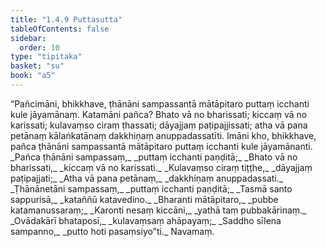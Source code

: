 ```yaml
---
title: "1.4.9 Puttasutta"
tableOfContents: false
sidebar:
  order: 10
type: "tipitaka"
basket: "su"
book: "a5"
---
```



<DynamicBreadcrumb />

<Division number="39" book="a5" bookNo="16" page="37">

<Paragraph number="204" book="a5">
“Pañcimāni, bhikkhave, ṭhānāni sampassantā mātāpitaro puttaṃ icchanti kule jāyamānaṃ. Katamāni pañca? Bhato vā no bharissati; kiccaṃ vā no karissati; kulavaṃso ciraṃ ṭhassati; dāyajjaṃ paṭipajjissati; atha vā pana petānaṃ kālaṅkatānaṃ dakkhiṇaṃ anuppadassatīti. Imāni kho, bhikkhave, pañca ṭhānāni sampassantā mātāpitaro puttaṃ icchanti kule jāyamānanti.
</Paragraph>

<Paragraph number="205" type="verses" book="a5">
_Pañca ṭhānāni sampassaṃ,_  
_puttaṃ icchanti paṇḍitā;_  
_Bhato vā no bharissati,_  
_kiccaṃ vā no karissati._  

</Paragraph>

<Paragraph number="206" type="verses" book="a5">
_Kulavaṃso ciraṃ tiṭṭhe,_  
_dāyajjaṃ paṭipajjati;_  
_Atha vā pana petānaṃ,_  
_dakkhiṇaṃ anuppadassati._  

</Paragraph>

<Paragraph number="207" type="verses" book="a5">
_Ṭhānānetāni sampassaṃ,_  
_puttaṃ icchanti paṇḍitā;_  
_Tasmā santo sappurisā,_  
_kataññū katavedino._  

</Paragraph>

<Paragraph number="208" type="verses" book="a5">
_Bharanti mātāpitaro,_  
_pubbe katamanussaraṃ;_  
_Karonti nesaṃ kiccāni,_  
_yathā taṃ pubbakārinaṃ._  

</Paragraph>

<Paragraph number="209" type="verses" book="a5">
_Ovādakārī bhataposī,_  
_kulavaṃsaṃ ahāpayaṃ;_  
_Saddho sīlena sampanno,_  
_putto hoti pasaṃsiyo”ti._  


</Paragraph>
</Division>

<Paragraph number="210" type="center" book="a5">
Navamaṃ.
</Paragraph>